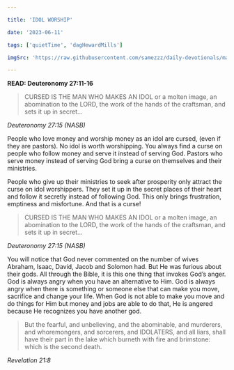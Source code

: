 ```yaml
---

title: 'IDOL WORSHIP'

date: '2023-06-11'

tags: ['quietTime', 'dagHewardMills']

imgSrc: 'https://raw.githubusercontent.com/samezzz/daily-devotionals/main/images/evangelist-dag.jpg'

---
```


**READ: Deuteronomy 27:11-16**

>CURSED IS THE MAN WHO MAKES AN IDOL or a molten image, an abomination to the LORD, the work of the hands of the craftsman, and sets it up in secret... 

*Deuteronomy 27:15 (NASB)*

People who love money and worship money as an idol are cursed, (even if they are pastors). No idol is worth worshipping. You always find a curse on people who follow money and serve it instead of serving God. Pastors who serve money instead of serving God bring a curse on themselves and their ministries. 

People who give up their ministries to seek after prosperity only attract the curse on idol worshippers. They set it up in the secret places of their heart and follow it secretly instead of following God. This only brings frustration, emptiness and misfortune. And that is a curse! 

>CURSED IS THE MAN WHO MAKES AN IDOL or a molten image, an abomination to the LORD, the work of the hands of the craftsman, and sets it up in secret...

*Deuteronomy 27:15 (NASB)*

You will notice that God never commented on the number of wives Abraham, Isaac, David, Jacob and Solomon had. But He was furious about their gods. All through the Bible, it is this one thing that invokes God’s anger. God is always angry when you have an alternative to Him. God is always angry when there is something or someone else that can make you move, sacrifice and change your life. When God is not able to make you move and do things for Him but money and jobs are able to do that, He is angered because He recognizes you have another god. 

>But the fearful, and unbelieving, and the abominable, and murderers, and whoremongers, and sorcerers, and IDOLATERS, and all liars, shall have their part in the lake which burneth with fire and brimstone: which is the second death. 

*Revelation 21:8*
